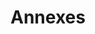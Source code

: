 # Annexes

\begin{figure}
    \centering
    \includegraphics[width=1\linewidth]{../cartes/nombre_de_consulatations}
    \caption{Carte du nombre de consultations par commune}
    \label{fig:figure}
\end{figure}
\begin{figure}
    \centering
    \includegraphics[width=1\linewidth]{../cartes/taux_de_consultations}
    \caption{Carte du taux de consultations par commune}
    \label{fig:figure}
\end{figure}
\begin{figure}
    \centering
    \includegraphics[width=1\linewidth]{../cartes/taux_de_consultations_plus_19_ans}
    \caption{Carte du taux de consultations par commune pour les plus de 19 ans}
    \label{fig:figure}
\end{figure}
